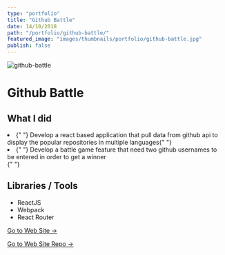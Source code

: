 ```yaml
---
type: "portfolio"
title: "Github Battle"
date: 14/10/2018
path: "/portfolio/github-battle/"
featured_image: "images/thumbnails/portfolio/github-battle.jpg"
publish: false
---
```


![github-battle](./github-battle.jpg)

<div class="content">
<h1> Github Battle </h1>

## What I did

<div class="description">
  <li>
    {" "}
    Develop a react based application that pull data from github api to display the
    popular repositories in multiple languages{" "}
  </li>
  <li>
    {" "}
    Develop a battle game feature that need two github usernames to be entered in
    order to get a winner
  </li>{" "}
</div>

## Libraries / Tools

- <div class="react">ReactJS</div>
- <div class="webpack">Webpack</div>
- <div class="react-router">React Router</div>

[Go to Web Site →](https://github-battle-c63f9.firebaseapp.com/)

[Go to Web Site Repo →](https://github.com/gabroun/github-battle)

</div>
